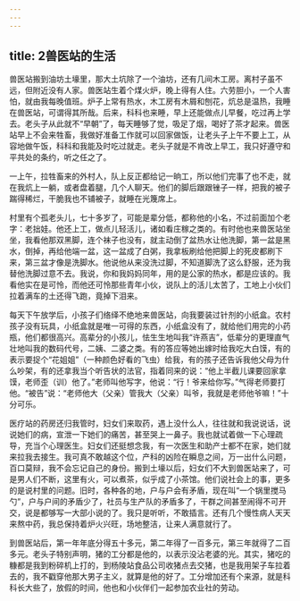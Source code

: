 ```yaml
---
---
---
```

title: 2兽医站的生活
---




兽医站搬到油坊土壕里，那大土坑除了一个油坊，还有几间木工房。离村子虽不远，但附近没有人家。兽医站生着个煤火炉，晚上得有人住。六劳胆小，一个人害怕，就由我每晚值班。炉子上常有热水，木工房有木屑和刨花，炕总是温热，我睡在兽医站，可谓得其所哉。后来，科科也来睡，早上还能做点儿早餐，吃过再上学去。老头子从此就不“早朝”了，每天睡够了觉，吸足了烟，喝好了茶才起来。兽医站早上不会来牲畜，我做好准备工作就可以回家做饭，让老头子上午不要上工，从容地做午饭，科科和我能及时吃过就走。老头子就是不肯改上早工，我只好遵守和平共处的条约，听之任之了。

一上午，拉牲畜来的外村人，队上反正都给记一晌工，所以他们完事了也不走，就在我炕上一躺，或者盘着腿，几个人聊天。他们的脚后跟跟锉子一样，把我的被子踹得稀烂，干脆我也不铺被子，就睡在光篾席上。

村里有个孤老头儿，七十多岁了，可能是辈分低，都称他的小名，不过前面加个老字：老拙娃。他还上工，做点儿轻活儿，诸如看庄稼之类的。有时他也来兽医站坐坐，我看他那双黑脚，连个袜子也没有，就主动倒了盆热水让他洗脚，第一盆是黑水，倒掉，再给他端一盆，这一盆成了白粥，我拿板刷给他把脚上的死皮都刷下来，第三盆才像是洗脚水。他说他从来没洗过脚，不知道脚洗了这么舒服，还为我替他洗脚过意不去。我说，你和我妈妈同年，用的是公家的热水，都是应该的。我看他实在是可怜，而他还可怜那些青年小伙，说队上的活儿太苦了，工地上小伙们拉着满车的土还得飞跑，竟掉下泪来。

每天下午放学后，小孩子们络绎不绝地来兽医站，向我要装过针剂的小纸盒。农村孩子没有玩具，小纸盒就是唯一可得的东西，小纸盒没有了，就给他们用完的小药瓶，他们都很高兴。高辈分的小孩儿，怯生生地叫我“许燕吉”，低辈分的更理直气壮地叫我的数码代号，二姨、二婆之类。有的答应等她出嫁时给我吃大白馍，有的表示要捉个“花姐姐”（一种颜色好看的飞虫）给我，有的孩子还告诉我他父母为什么吵架，有的还拿我当个听告状的法官，指着同来的说：“他上半截儿课要回家拿馍，老师歪（训）他了。”老师叫他写字，他说：“行！爷来给你写。”气得老师要打他。“被告”说：“老师他大（父亲）管我大（父亲）叫爷，我就是老师他爷嘛！”十分可乐。

医疗站的药房还归我管时，妇女们来取药，遇上没什么人，往往就和我说说话，说说她们的病，宣泄一下她们的痛苦，甚至哭上一鼻子。我也就试着做一下心理疏导，充当个心理医生。妇女们还挺想念我，有一次医生和助产士都不在家，她们就来拉我去接生。我可真不敢越这个位，产科的凶险在瞬息之间，万一出什么问题，百口莫辩，我不会忘记自己的身份。搬到土壕以后，妇女们不大到兽医站来了，可是男人们不断，这里有火，可以煮茶，似乎成了小茶馆。他们说社会上的事，更多的是说村里的问题。旧时，各种各的地，户与户会有矛盾，现在叫“一个锅里搅马勺”，户与户间的矛盾少了，社员与生产队的矛盾多了，干群之间甚至闹得不可开交，说是都够写一大部小说的了。我只是听听，不敢插言。还有几个慢性病人天天来熬中药，我总保持着炉火兴旺，场地整洁，让来人满意就行了。

到兽医站后，第一年年底分得五十多元，第二年得了一百多元，第三年就得了二百多元。老头子特别声明，猪的工分都是他的，以表示没沾老婆的光。其实，猪吃的糠都是我到粉碎机上打的，到杨陵站食品公司收猪点去交猪，也是我用架子车拉着去的，我不戳穿他那大男子主义，就算是他的好了。工分增加还有个来源，就是科科长大些了，放假的时间，他也和小伙伴们一起参加农业社的劳动。